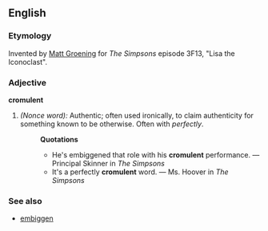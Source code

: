 ==English==
===Etymology===
Invented by [[w:Matt Groening|Matt Groening]] for ''The Simpsons'' episode 3F13, "Lisa the Iconoclast".  

===Adjective===
'''cromulent'''

#''(Nonce word):'' Authentic; often used ironically, to claim authenticity for something known to be otherwise.  Often with ''perfectly''.
#:'''Quotations'''
#:*He's embiggened that role with his '''cromulent''' performance. — Principal Skinner in ''The Simpsons''
#:*It's a perfectly '''cromulent''' word. — Ms. Hoover in ''The Simpsons''

===See also===
*[[embiggen]]